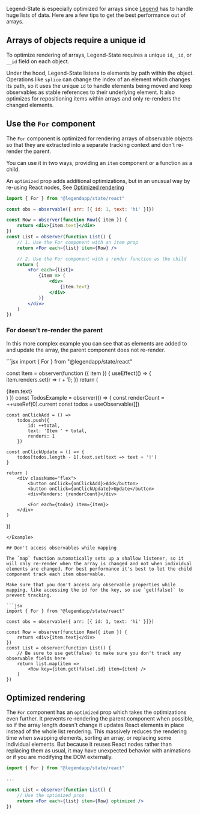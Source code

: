 Legend-State is especially optimized for arrays since [Legend](https://www.legendapp.com) has to handle huge lists of data. Here are a few tips to get the best performance out of arrays.

## Arrays of objects require a unique id

To optimize rendering of arrays, Legend-State requires a unique `id`, `_id`, or `__id` field on each object.

Under the hood, Legend-State listens to elements by path within the object. Operations like `splice` can change the index of an element which changes its path, so it uses the unique `id` to handle elements being moved and keep observables as stable references to their underlying element. It also optimizes for repositioning items within arrays and only re-renders the changed elements.

## Use the `For` component

The `For` component is optimized for rendering arrays of observable objects so that they are extracted into a separate tracking context and don't re-render the parent.

You can use it in two ways, providing an `item` component or a function as a child.

An `optimized` prop adds additional optimizations, but in an unusual way by re-using React nodes, See [Optimized rendering](#optimized-rendering)

```jsx
import { For } from "@legendapp/state/react"

const obs = observable({ arr: [{ id: 1, text: 'hi' }]})

const Row = observer(function Row({ item }) {
    return <div>{item.text}</div>
})
const List = observer(function List() {
    // 1. Use the For component with an item prop
    return <For each={list} item={Row} />

    // 2. Use the For component with a render function as the child
    return (
        <For each={list}>
            {item => (
                <div>
                    {item.text}
                </div>
            )}
        </div>
    )
})
```

### For doesn't re-render the parent

In this more complex example you can see that as elements are added to and update the array, the parent component does not re-render.

<Example name="Todos">
```jsx
import { For } from "@legendapp/state/react"

const Item = observer(function ({ item }) {
    useEffect(() => {
        item.renders.set(r => r + 1);
    })
    return (
        <div>
            {item.text}
        </div>
    )
})
const TodosExample = observer(() => {
    const renderCount = ++useRef(0).current
    const todos = useObservable([])

    const onClickAdd = () =>
        todos.push({
            id: ++total,
            text: 'Item ' + total,
            renders: 1
        })

    const onClickUpdate = () => {
        todos[todos.length - 1].text.set(text => text + '!')
    }

    return (
        <div className="flex">
            <button onClick={onClickAdd}>Add</button>
            <button onClick={onClickUpdate}>Update</button>
            <div>Renders: {renderCount}</div>

            <For each={todos} item={Item}>
        </div>
    )
})
```
</Example>

## Don't access observables while mapping

The `map` function automatically sets up a shallow listener, so it will only re-render when the array is changed and not when individual elements are changed. For best performance it's best to let the child component track each item observable.

Make sure that you don't access any observable properties while mapping, like accessing the id for the key, so use `get(false)` to prevent tracking.

```jsx
import { For } from "@legendapp/state/react"

const obs = observable({ arr: [{ id: 1, text: 'hi' }]})

const Row = observer(function Row({ item }) {
    return <div>{item.text}</div>
})
const List = observer(function List() {
    // Be sure to use get(false) to make sure you don't track any observable fields here
    return list.map(item =>
        <Row key={item.get(false).id} item={item} />
    )
})
```

## Optimized rendering

The `For` component has an `optimized` prop which takes the optimizations even further. It prevents re-rendering the parent component when possible, so if the array length doesn't change it updates React elements in place instead of the whole list rendering. This massively reduces the rendering time when swapping elements, sorting an array, or replacing some individual elements. But because it reuses React nodes rather than replacing them as usual, it may have unexpected behavior with animations or if you are modifying the DOM externally.

```jsx
import { For } from "@legendapp/state/react"

...

const List = observer(function List() {
    // Use the optimized prop
    return <For each={list} item={Row} optimized />
})
```
